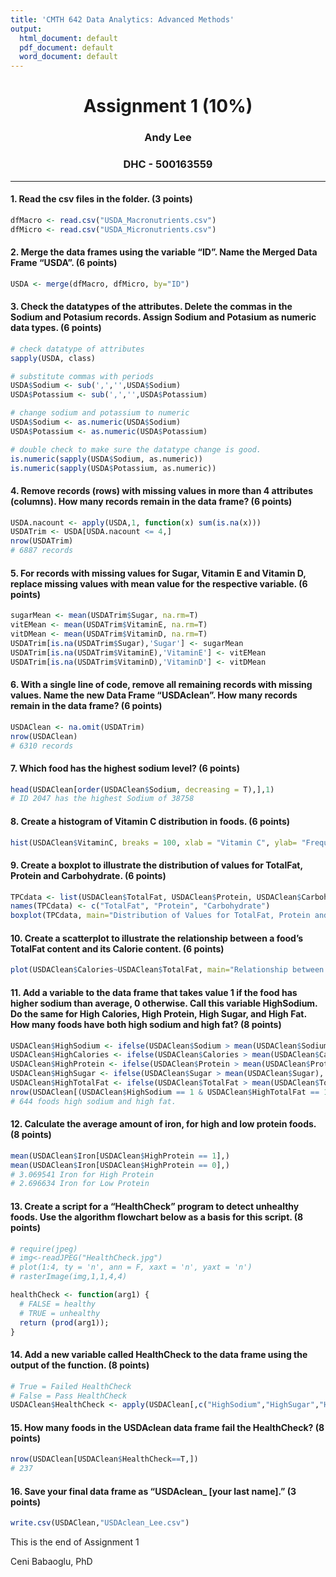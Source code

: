 ---
title: 'CMTH 642 Data Analytics: Advanced Methods'
output:
  html_document: default
  pdf_document: default
  word_document: default
---
<center> <h1> Assignment 1 (10%) </h1> </center>
<center>  <h3> Andy Lee </h2> </center>
<center> <h3> DHC - 500163559 </h2> </center>
---

#### 1. Read the csv files in the folder. (3 points)
```{r}
dfMacro <- read.csv("USDA_Macronutrients.csv")
dfMicro <- read.csv("USDA_Micronutrients.csv")
```

#### 2. Merge the data frames using the variable "ID". Name the Merged Data Frame "USDA". (6 points)
```{r}
USDA <- merge(dfMacro, dfMicro, by="ID")
```

#### 3. Check the datatypes of the attributes. Delete the commas in the Sodium and Potasium records. Assign Sodium and Potasium as numeric data types. (6 points)
```{r}
# check datatype of attributes
sapply(USDA, class)

# substitute commas with periods
USDA$Sodium <- sub(',','',USDA$Sodium)
USDA$Potassium <- sub(',','',USDA$Potassium)

# change sodium and potassium to numeric
USDA$Sodium <- as.numeric(USDA$Sodium)
USDA$Potassium <- as.numeric(USDA$Potassium)

# double check to make sure the datatype change is good.
is.numeric(sapply(USDA$Sodium, as.numeric))
is.numeric(sapply(USDA$Potassium, as.numeric))
```

#### 4. Remove records (rows) with missing values in more than 4 attributes (columns). How many records remain in the data frame? (6 points)
```{r}
USDA.nacount <- apply(USDA,1, function(x) sum(is.na(x)))
USDATrim <- USDA[USDA.nacount <= 4,]
nrow(USDATrim)
# 6887 records
```

#### 5. For records with missing values for Sugar, Vitamin E and Vitamin D, replace missing values with mean value for the respective variable. (6 points)
```{r}
sugarMean <- mean(USDATrim$Sugar, na.rm=T)
vitEMean <- mean(USDATrim$VitaminE, na.rm=T)
vitDMean <- mean(USDATrim$VitaminD, na.rm=T)
USDATrim[is.na(USDATrim$Sugar),'Sugar'] <- sugarMean
USDATrim[is.na(USDATrim$VitaminE),'VitaminE'] <- vitEMean
USDATrim[is.na(USDATrim$VitaminD),'VitaminD'] <- vitDMean
```

#### 6. With a single line of code, remove all remaining records with missing values. Name the new Data Frame "USDAclean". How many records remain in the data frame? (6 points)
```{r}
USDAClean <- na.omit(USDATrim)
nrow(USDAClean)
# 6310 records
```

#### 7. Which food has the highest sodium level? (6 points)
```{r}
head(USDAClean[order(USDAClean$Sodium, decreasing = T),],1)
# ID 2047 has the highest Sodium of 38758
```

#### 8. Create a histogram of Vitamin C distribution in foods. (6 points)
```{r}
hist(USDAClean$VitaminC, breaks = 100, xlab = "Vitamin C", ylab= "Frequency of each level", main="Histogram of Vitamin C Distribution in Foods" )
```

#### 9. Create a boxplot to illustrate the distribution of values for TotalFat, Protein and Carbohydrate. (6 points)
```{r}
TPCdata <- list(USDAClean$TotalFat, USDAClean$Protein, USDAClean$Carbohydrate)
names(TPCdata) <- c("TotalFat", "Protein", "Carbohydrate")
boxplot(TPCdata, main="Distribution of Values for TotalFat, Protein and Carbohydrate")
```

#### 10. Create a scatterplot to illustrate the relationship between a food's TotalFat content and its Calorie content. (6 points)
```{r}
plot(USDAClean$Calories~USDAClean$TotalFat, main="Relationship between Food's TotalFat and Calorie content", ylab="Calories", xlab="Total Fat")
```

#### 11. Add a variable to the data frame that takes value 1 if the food has higher sodium than average, 0 otherwise. Call this variable HighSodium. Do the same for High Calories, High Protein, High Sugar, and High Fat. How many foods have both high sodium and high fat? (8 points)
```{r}
USDAClean$HighSodium <- ifelse(USDAClean$Sodium > mean(USDAClean$Sodium), 1, 0 )
USDAClean$HighCalories <- ifelse(USDAClean$Calories > mean(USDAClean$Calories), 1, 0 )
USDAClean$HighProtein <- ifelse(USDAClean$Protein > mean(USDAClean$Protein), 1, 0 )
USDAClean$HighSugar <- ifelse(USDAClean$Sugar > mean(USDAClean$Sugar), 1, 0 )
USDAClean$HighTotalFat <- ifelse(USDAClean$TotalFat > mean(USDAClean$TotalFat), 1, 0 )
nrow(USDAClean[(USDAClean$HighSodium == 1 & USDAClean$HighTotalFat == 1),])
# 644 foods high sodium and high fat.
```

#### 12. Calculate the average amount of iron, for high and low protein foods. (8 points)
```{r}
mean(USDAClean$Iron[USDAClean$HighProtein == 1],)
mean(USDAClean$Iron[USDAClean$HighProtein == 0],)
# 3.069541 Iron for High Protein
# 2.696634 Iron for Low Protein
```

#### 13. Create a script for a "HealthCheck" program to detect unhealthy foods. Use the algorithm flowchart below as a basis for this script. (8 points)
```{r}


# require(jpeg)
# img<-readJPEG("HealthCheck.jpg")
# plot(1:4, ty = 'n', ann = F, xaxt = 'n', yaxt = 'n')
# rasterImage(img,1,1,4,4)
```
```{r}
healthCheck <- function(arg1) {
  # FALSE = healthy
  # TRUE = unhealthy
  return (prod(arg1));
}

```

#### 14. Add a new variable called HealthCheck to the data frame using the output of the function. (8 points)
```{r}
# True = Failed HealthCheck
# False = Pass HealthCheck
USDAClean$HealthCheck <- apply(USDAClean[,c("HighSodium","HighSugar","HighTotalFat")],1, function(x) as.logical(healthCheck(x)))
```

#### 15. How many foods in the USDAclean data frame fail the HealthCheck? (8 points)
```{r}
nrow(USDAClean[USDAClean$HealthCheck==T,])
# 237
```

#### 16. Save your final data frame as "USDAclean_ [your last name]." (3 points)
```{r}
write.csv(USDAClean,"USDAclean_Lee.csv")
```


This is the end of Assignment 1

Ceni Babaoglu, PhD
